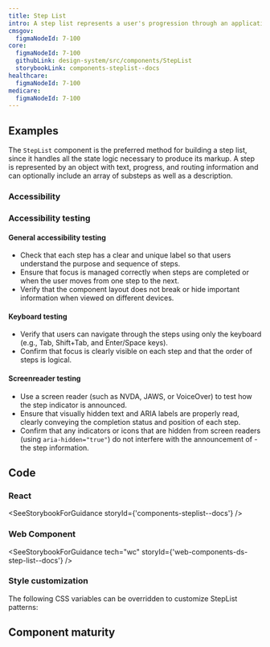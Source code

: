 ```yaml
---
title: Step List
intro: A step list represents a user's progression through an application or multi-page form. It serves as a table of contents and a way to quickly see where they are and what they should be working on next.
cmsgov:
  figmaNodeId: 7-100
core:
  figmaNodeId: 7-100
  githubLink: design-system/src/components/StepList
  storybookLink: components-steplist--docs
healthcare:
  figmaNodeId: 7-100
medicare:
  figmaNodeId: 7-100
---
```



## Examples

The `StepList` component is the preferred method for building a step list, since it handles all the state logic necessary to produce its markup. A step is represented by an object with text, progress, and routing information and can optionally include an array of substeps as well as a description.

<StorybookExample componentName="step-list" storyId="components-steplist--step-list-example" />

### Accessibility

### Accessibility testing

#### General accessibility testing
- Check that each step has a clear and unique label so that users understand the purpose and sequence of steps.
- Ensure that focus is managed correctly when steps are completed or when the user moves from one step to the next.
- Verify that the component layout does not break or hide important information when viewed on different devices.

#### Keyboard testing
- Verify that users can navigate through the steps using only the keyboard (e.g., Tab, Shift+Tab, and Enter/Space keys).
- Confirm that focus is clearly visible on each step and that the order of steps is logical.

#### Screenreader testing
- Use a screen reader (such as NVDA, JAWS, or VoiceOver) to test how the step indicator is announced.
- Ensure that visually hidden text and ARIA labels are properly read, clearly conveying the completion status and position of each step.
- Confirm that any indicators or icons that are hidden from screen readers (using `aria-hidden="true"`) do not interfere with the announcement of - the step information.

## Code

### React

<SeeStorybookForGuidance storyId={'components-steplist--docs'} />

### Web Component

<SeeStorybookForGuidance tech="wc" storyId={'web-components-ds-step-list--docs'} />

### Style customization

The following CSS variables can be overridden to customize StepList patterns:

<ComponentThemeOptions componentname="steplist" />

## Component maturity

<MaturityChecklist
  a11yStandards={false}
  color={true}
  forcedColors={true}
  screenReaders={true}
  keyboardNavigable={false}
  storybook={true}
  responsive={true}
  spanish={false}
  completeUiKit={false}
  responsiveUiKit={false}
  tokensInCode={true}
  tokensInSketch={true}
/>
